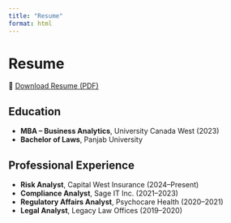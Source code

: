 ```yaml
---
title: "Resume"
format: html
---
```


# Resume

📄 [Download Resume (PDF)](\assets\Yuvraaj_s_Project .pdf)

## Education
- **MBA – Business Analytics**, University Canada West (2023)
- **Bachelor of Laws**, Panjab University

## Professional Experience
- **Risk Analyst**, Capital West Insurance (2024–Present)
- **Compliance Analyst**, Sage IT Inc. (2021–2023)
- **Regulatory Affairs Analyst**, Psychocare Health (2020–2021)
- **Legal Analyst**, Legacy Law Offices (2019–2020)
